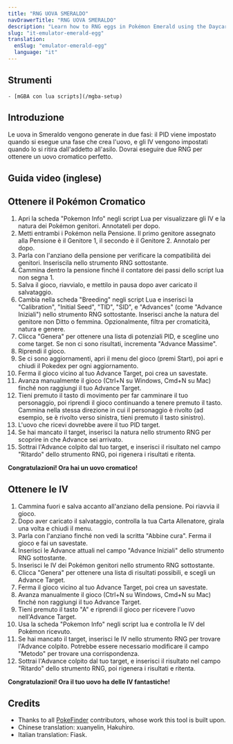 ```yaml
---
title: "RNG UOVA SMERALDO"
navDrawerTitle: "RNG UOVA SMERALDO"
description: "Learn how to RNG eggs in Pokémon Emerald using the Daycare. Get perfect IVs, natures, and shinies."
slug: "it-emulator-emerald-egg"
translation:
  enSlug: "emulator-emerald-egg"
  language: "it"
---
```


## Strumenti

    - [mGBA con lua scripts](/mgba-setup)

## Introduzione

Le uova in Smeraldo vengono generate in due fasi: il PID viene impostato quando si esegue una fase che crea l'uovo,
e gli IV vengono impostati quando lo si ritira dall'addetto all'asilo. Dovrai eseguire due RNG per ottenere un uovo cromatico perfetto.

## Guida video (inglese)

<YouTubeVideo id="JtwSZgw6Q4U" />

## Ottenere il Pokémon Cromatico

1. Apri la scheda "Pokemon Info" negli script Lua per visualizzare gli IV e la natura dei Pokémon genitori. Annotateli per dopo.
2. Metti entrambi i Pokémon nella Pensione. Il primo genitore assegnato alla Pensione è il Genitore 1, il secondo è il Genitore 2. Annotalo per dopo.
3. Parla con l'anziano della pensione per verificare la compatibilità dei genitori. Inseriscila nello strumento RNG sottostante.
4. Cammina dentro la pensione finché il contatore dei passi dello script lua non segna 1.
5. Salva il gioco, riavvialo, e mettilo in pausa dopo aver caricato il salvataggio.
6. Cambia nella scheda "Breeding" negli script Lua e inserisci la "Calibration", "Initial Seed", "TID", "SID", e "Advances" (come "Advance Iniziali")
   nello strumento RNG sottostante. Inserisci anche la natura del genitore non Ditto o femmina. Opzionalmente, filtra per cromaticità, natura e genere.
7. Clicca "Genera" per ottenere una lista di potenziali PID, e scegline uno come target. Se non ci sono risultati, incrementa "Advance Massime".
8. Riprendi il gioco.
9. Se ci sono aggiornamenti, apri il menu del gioco (premi Start), poi apri e chiudi il Pokedex per ogni aggiornamento.
10. Ferma il gioco vicino al tuo Advance Target, poi crea un savestate.
11. Avanza manualmente il gioco (Ctrl+N su Windows, Cmd+N su Mac) finché non raggiungi il tuo Advance Target.
12. Tieni premuto il tasto di movimento per far camminare il tuo personaggio, poi riprendi il gioco continuando a tenere premuto il tasto. Cammina nella stessa direzione in cui il personaggio è rivolto (ad esempio, se è rivolto verso sinistra, tieni premuto il tasto sinistro).
13. L'uovo che ricevi dovrebbe avere il tuo PID target.
14. Se hai mancato il target, inserisci la natura nello strumento RNG per scoprire in che Advance sei arrivato.
15. Sottrai l'Advance colpito dal tuo target, e inserisci il risultato nel campo "Ritardo" dello strumento RNG, poi rigenera i risultati e ritenta.

**Congratulazioni! Ora hai un uovo cromatico!**

<EmeraldHeldEgg lua />

## Ottenere le IV

1. Cammina fuori e salva accanto all'anziano della pensione. Poi riavvia il gioco.
2. Dopo aver caricato il salvataggio, controlla la tua Carta Allenatore, girala una volta e chiudi il menu.
3. Parla con l'anziano finché non vedi la scritta "Abbine cura". Ferma il gioco e fai un savestate.
4. Inserisci le Advance attuali nel campo "Advance Iniziali" dello strumento RNG sottostante.
5. Inserisci le IV dei Pokémon genitori nello strumento RNG sottostante.
6. Clicca "Genera" per ottenere una lista di risultati possibili, e scegli un Advance Target.
7. Ferma il gioco vicino al tuo Advance Target, poi crea un savestate.
8. Avanza manualmente il gioco (Ctrl+N su Windows, Cmd+N su Mac) finché non raggiungi il tuo Advance Target.
9. Tieni premuto il tasto "A" e riprendi il gioco per ricevere l'uovo nell'Advance Target.
10. Usa la scheda "Pokemon Info" negli script lua e controlla le IV del Pokémon ricevuto.
11. Se hai mancato il target, inserisci le IV nello strumento RNG per trovare l'Advance colpito. Potrebbe essere necessario modificare il campo "Metodo" per trovare una corrispondenza.
12. Sottrai l'Advance colpito dal tuo target, e inserisci il risultato nel campo "Ritardo" dello strumento RNG, poi rigenera i risultati e ritenta.

**Congratulazioni! Ora il tuo uovo ha delle IV fantastiche!**

<EmeraldPickupEgg />

## Credits

- Thanks to all [PokeFinder](https://github.com/Admiral-Fish/PokeFinder) contributors, whose work this tool is built upon.
- Chinese translation: xuanyelin, Hakuhiro.
- Italian translation: Fiask.
